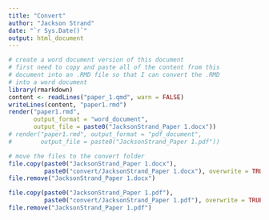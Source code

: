 ```yaml
---
title: "Convert"
author: "Jackson Strand"
date: "`r Sys.Date()`"
output: html_document
---
```


```r
# create a word document version of this document
# first need to copy and paste all of the content from this 
# document into an .RMD file so that I can convert the .RMD
# into a word document
library(rmarkdown)
content <- readLines("paper_1.qmd", warn = FALSE)
writeLines(content, "paper1.rmd")
render("paper1.rmd", 
       output_format = "word_document",
       output_file = paste0("JacksonStrand_Paper 1.docx"))
# render("paper1.rmd", output_format = "pdf_document",
#        output_file = paste0("JacksonStrand_Paper 1.pdf"))

# move the files to the convert folder
file.copy(paste0("JacksonStrand_Paper 1.docx"), 
          paste0("convert/JacksonStrand_Paper 1.docx"), overwrite = TRUE)
file.remove("JacksonStrand_Paper 1.docx")

file.copy(paste0("JacksonStrand_Paper 1.pdf"), 
          paste0("convert/JacksonStrand_Paper 1.pdf"), overwrite = TRUE)
file.remove("JacksonStrand_Paper 1.pdf")
```

